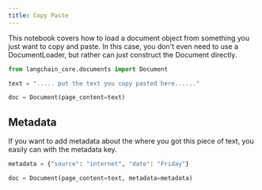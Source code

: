 ```yaml
---
title: Copy Paste
---
```


This notebook covers how to load a document object from something you just want to copy and paste. In this case, you don't even need to use a DocumentLoader, but rather can just construct the Document directly.

```python
from langchain_core.documents import Document
```

```python
text = "..... put the text you copy pasted here......"
```

```python
doc = Document(page_content=text)
```

## Metadata

If you want to add metadata about the where you got this piece of text, you easily can with the metadata key.

```python
metadata = {"source": "internet", "date": "Friday"}
```

```python
doc = Document(page_content=text, metadata=metadata)
```

```python

```
